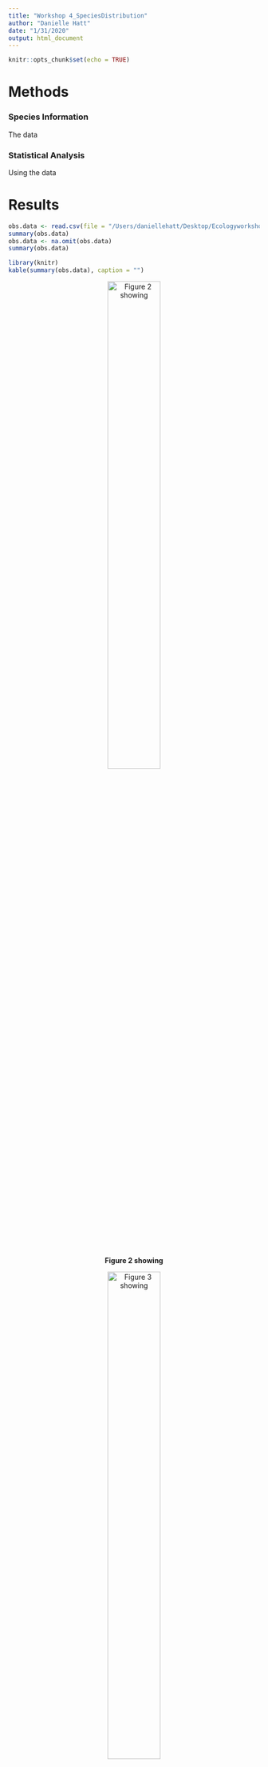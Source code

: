 ```yaml
---
title: "Workshop 4_SpeciesDistribution"
author: "Danielle Hatt"
date: "1/31/2020"
output: html_document
---
```


```r
knitr::opts_chunk$set(echo = TRUE)
```

# Methods

### Species Information
The data

### Statistical Analysis
Using the data

# Results
```r
obs.data <- read.csv(file = "/Users/daniellehatt/Desktop/Ecologyworkshop/SDM_Data.csv")
summary(obs.data)
obs.data <- na.omit(obs.data)
summary(obs.data)
```
```r
library(knitr)
kable(summary(obs.data), caption = "")
```

<center>
![**Figure 2 showing**](/Users/daniellehatt/Desktop/Ecologyworkshop/Figure 1.jpeg){width=50%}

<center>

<center>
![**Figure 3 showing**](/Users/daniellehatt/Desktop/Ecologyworkshop/Figure 2.jpeg){width=50%}

<center>

<center>
![**Figure 4 showing**](/Users/daniellehatt/Desktop/Ecologyworkshop/Figure 3.jpeg){width=50%}

<center>

<center>
![**Figure 5 showing**](/Users/daniellehatt/Desktop/Ecologyworkshop/Figure 4.jpeg){width=50%}

<center>

<center>
![**Figure 6 showing**](/Users/daniellehatt/Desktop/Ecologyworkshop/Figure 5.jpeg){width=50%}

<center>

# Discussion